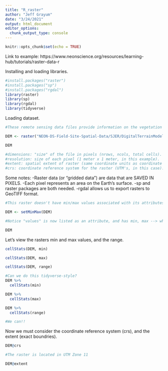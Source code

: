 ```yaml
---
title: "R_raster"
author: "Jeff Grayum"
date: "3/24/2021"
output: html_document
editor_options: 
  chunk_output_type: console
---
```


```r
knitr::opts_chunk$set(echo = TRUE)
```

Link to example: https://www.neonscience.org/resources/learning-hub/tutorials/raster-data-r


Installing and loading libraries.
```r
#install.packages("raster")
#install.packages("sp")
#install.packages("rgdal")
library(raster)
library(sp)
library(rgdal)
library(tidyverse)
```


Loading dataset.
```r
#These remote sensing data files provide information on the vegetation at the National Ecological Observatory Network's San Joaquin Experimental Range and Soaproot Saddle field sites.

DEM <- raster("NEON-DS-Field-Site-Spatial-Data/SJER/DigitalTerrainModel/SJER2013_DTM.tif")

DEM

#dimensions: "size" of the file in pixels (nrows, ncols, total cells).
#resolution: size of each pixel (1 meter x 1 meter, in this example).
#extent: spatial extent of raster (same coordinate units as coordinate ref system of the raster).
#crs: coordinate reference system for the raster (UTM's, in this case).
```

Some notes:
-Raster data (or "gridded data") are data that are SAVED IN PIXELS.
-Each pixel represents an area on the Earth's surface.
-sp and raster packages are both needed.
-rgdal allows us to export rasters to GeoTIFF format.

```r
#This raster doesn't have min/max values associated with its attributes.  We must add them manually.

DEM <- setMinMax(DEM)

#Notice "values" is now listed as an attribute, and has min, max --> what these represent depends on what is represented by each pixel in the raster.

DEM
```

Let's view the rasters min and max values, and the range.
```r
cellStats(DEM, min)

cellStats(DEM, max)

cellStats(DEM, range)

#Can we do this tidyverse-style?
DEM %>%
  cellStats(min)

DEM %>%
  cellStats(max)

DEM %>%
  cellStats(range)

#We can!!
```

Now we must consider the coordinate reference system (crs), and the extent (exact boundries).
```r
DEM@crs

#The raster is located in UTM Zone 11

DEM@extent
```


